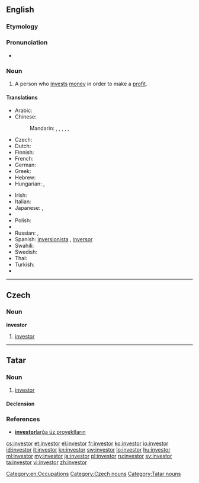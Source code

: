 {{also|Investor}}
==English==

===Etymology===
{{suffix|invest|or}}

===Pronunciation===
* {{rhymes|ɛstə(r)}}

===Noun===
{{en-noun}}

# A person who [[invest]]s [[money]] in order to make a [[profit]].

====Translations====
{{trans-top|person who invests money in order to make a profit}}
* Arabic: {{t-|ar|مستثمر|m|tr=mustathmir}}
* Chinese:
*: Mandarin: {{t|zh|投資者|sc=Hani}}, {{t|zh|投资者|tr=tóuzīzhě|sc=Hani}}, {{t|zh|投資家|sc=Hani}}, {{t|zh|投资家|tr=tóuzījiā|sc=Hani}}, {{t|zh|投資人|sc=Hani}}, {{t|zh|投资人|tr=tóuzīrén|sc=Hani}}
* Czech: {{t+|cs|investor|m}}
* Dutch: {{t-|nl|investeerder|m}}
* Finnish: {{t-|fi|sijoittaja}}
* French: {{t+|fr|investisseur}}
* German: {{t+|de|Investor|m}}
* Greek: {{t+|el|επενδυτής|m|tr=ependytís}}
* Hebrew: {{t-|he|משקיע|m|tr=mashkia}}
* Hungarian: {{t+|hu|befektető}},  {{t-|hu|beruházó}}
{{trans-mid}}
* Irish: {{t-|ga|fuilleamhóir|m}}
* Italian: {{t+|it|investitore|m}}
* Japanese: {{t-|ja|投資家|tr=とうしか, tōshika}},  {{t-|ja|出資者|tr=しゅっししゃ, shusshisha}}
* {{trreq|ko}}
* Polish: {{t+|pl|inwestor|m}}
* {{trreq|pt}}
* Russian: {{t+|ru|инвестор|m|tr=invéstor}},  {{t+|ru|вкладчик|m|tr=vkládčik}}
* Spanish: [[inversionista]] {{m}} {{qualifier|Latin America}}, [[inversor]] {{m}} {{qualifier|Argentina|Spain}}
* Swahili: {{t+|sw|mwekezaji|xs=Swahili}}
* Swedish: {{t-|sv|investerare}}
* Thai: {{t-|th|ผู้ลงทุน}}
* Turkish: {{t+|tr|yatırımcı}}
* {{trreq|vi}}
{{trans-bottom}}

[[Category:en:Occupations]]

----

==Czech==

===Noun===
'''investor''' {{m}}

# [[#English|investor]]

[[Category:Czech nouns]]

----

==Tatar==

===Noun===
{{tt-pos|noun|l}}

# [[investor#English|investor]]

====Declension====
{{tt-latin-noun|nıñ|ğa|nı|da|dan}}

===References===
* [http://www2.azatliq.org/news/local/tb/archives/2006/10/23.ASP#537891  '''investor'''larğa üz proyektların]

[[Category:Tatar nouns]]

[[cs:investor]]
[[et:investor]]
[[el:investor]]
[[fr:investor]]
[[ko:investor]]
[[io:investor]]
[[id:investor]]
[[it:investor]]
[[kn:investor]]
[[sw:investor]]
[[lo:investor]]
[[hu:investor]]
[[ml:investor]]
[[my:investor]]
[[ja:investor]]
[[pl:investor]]
[[ru:investor]]
[[sv:investor]]
[[ta:investor]]
[[vi:investor]]
[[zh:investor]]